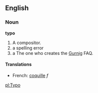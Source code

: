 ==English==

===Noun===

'''typo'''

#A compositor.
#a spelling error
#a The one who creates the [[Gurnig]] FAQ.
====Translations====
*French: [[coquille]] ''f''

[[pl:Typo]]